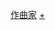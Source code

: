 {{Categories by country|nocat}}
{{Commonscat|Composers by country}}

[[Category:作曲家|]]
[[Category:各國音樂家|+]]